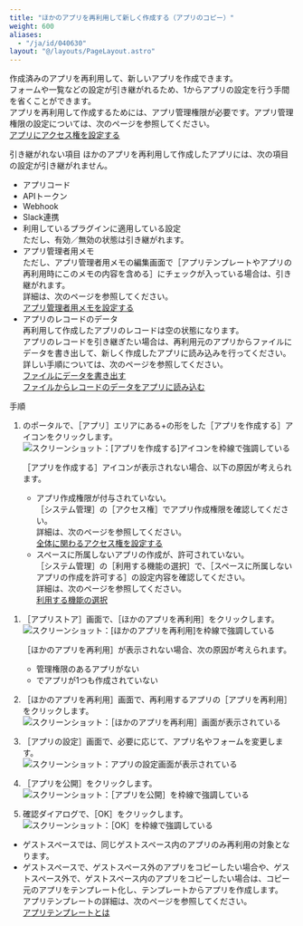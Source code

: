 ```yaml
---
title: "ほかのアプリを再利用して新しく作成する（アプリのコピー）"
weight: 600
aliases:
  - "/ja/id/040630"
layout: "@/layouts/PageLayout.astro"
---
```




作成済みのアプリを再利用して、新しいアプリを作成できます。  
フォームや一覧などの設定が引き継がれるため、1からアプリの設定を行う手間を省くことができます。  
アプリを再利用して作成するためには、アプリ管理権限が必要です。アプリ管理権限の設定については、次のページを参照してください。  
[アプリにアクセス権を設定する](/k/ja/id/040589.html)

<Heading id="create_app_app_recycle_10">引き継がれない項目</Heading>
ほかのアプリを再利用して作成したアプリには、次の項目の設定が引き継がれません。

* アプリコード
* APIトークン
* Webhook
* Slack連携
* 利用しているプラグインに適用している設定  
  ただし、有効／無効の状態は引き継がれます。
* アプリ管理者用メモ  
  ただし、アプリ管理者用メモの編集画面で<Wovn>［アプリテンプレートやアプリの再利用時にこのメモの内容を含める］</Wovn>にチェックが入っている場合は、引き継がれます。  
  詳細は、次のページを参照してください。  
  [アプリ管理者用メモを設定する](/k/ja/id/040558.html)
* アプリのレコードのデータ  
  再利用して作成したアプリのレコードは空の状態になります。  
  アプリのレコードを引き継ぎたい場合は、再利用元のアプリからファイルにデータを書き出して、新しく作成したアプリに読み込みを行ってください。  
  詳しい手順については、次のページを参照してください。  
  [ファイルにデータを書き出す](/k/ja/id/040452.html)  
  [ファイルからレコードのデータをアプリに読み込む](/k/ja/id/040724.html)

<Heading id="create_app_app_recycle_20">手順</Heading>
1. <Kintone />のポータルで、<Wovn>［アプリ］</Wovn>エリアにある+の形をした<Wovn>［アプリを作成する］</Wovn>アイコンをクリックします。  
   <Img src="/k/kintone/img-ja/app_recycle_img02.png" alt="スクリーンショット：[アプリを作成する]アイコンを枠線で強調している" />

   <Note>

   <Wovn>［アプリを作成する］</Wovn>アイコンが表示されない場合、以下の原因が考えられます。

   * アプリ作成権限が付与されていない。  
     <Wovn>［<Kintone />システム管理］</Wovn>の<Wovn>［アクセス権］</Wovn>でアプリ作成権限を確認してください。  
     詳細は、次のページを参照してください。  
     [<Kintone />全体に関わるアクセス権を設定する](/k/ja/id/040867.html)
   * スペースに所属しないアプリの作成が、許可されていない。  
     <Wovn>［<Kintone />システム管理］</Wovn>の<Wovn>［利用する機能の選択］</Wovn>で、<Wovn>［スペースに所属しないアプリの作成を許可する］</Wovn>の設定内容を確認してください。  
     詳細は、次のページを参照してください。  
     [利用する機能の選択](/k/ja/id/04031.html#admin_feature_activation_3010)

  </Note>

1. <Wovn>［<Kintone />アプリストア］</Wovn>画面で、<Wovn>［ほかのアプリを再利用］</Wovn>をクリックします。  
   <Img src="/k/kintone/img-ja/app_recycle_img03.png" alt="スクリーンショット：[ほかのアプリを再利用]を枠線で強調している" />

   <Note>

   <Wovn>［ほかのアプリを再利用］</Wovn>が表示されない場合、次の原因が考えられます。
   * 管理権限のあるアプリがない
   * <Kintone />でアプリが1つも作成されていない

   </Note>

1. <Wovn>［ほかのアプリを再利用］</Wovn>画面で、再利用するアプリの<Wovn>［アプリを再利用］</Wovn>をクリックします。  
   <Img src="/k/kintone/img-ja/app_recycle_img04.png" alt="スクリーンショット：［ほかのアプリを再利用］画面が表示されている" />

1. <Wovn>［アプリの設定］</Wovn>画面で、必要に応じて、アプリ名やフォームを変更します。  
   <Img src="/k/kintone/img-ja/app_recycle_img05.png" alt="スクリーンショット：アプリの設定画面が表示されている" />

1. <Wovn>［アプリを公開］</Wovn>をクリックします。  
   <Img src="/k/kintone/img-ja/app_recycle_img06.png" alt="スクリーンショット：［アプリを公開］を枠線で強調している" />

1. 確認ダイアログで、<Wovn>［OK］</Wovn>をクリックします。  
   <Img src="/k/kintone/img-ja/app_recycle_img07.png" alt="スクリーンショット：［OK］を枠線で強調している" />

<Note>

* ゲストスペースでは、同じゲストスペース内のアプリのみ再利用の対象となります。
* ゲストスペースで、ゲストスペース外のアプリをコピーしたい場合や、ゲストスペース外で、ゲストスペース内のアプリをコピーしたい場合は、コピー元のアプリをテンプレート化し、テンプレートからアプリを作成します。  
  アプリテンプレートの詳細は、次のページを参照してください。  
  [アプリテンプレートとは](/k/ja/id/04022.html)

</Note>
